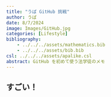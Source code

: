 ```yaml
---
title: "うぱ GitHub 挑戦"
author: うぱ
date: 8/7/2024
image: Images/GitHub.jpg
categories: [Lifestyle]
bibliography: 
    - ../../../assets/mathematics.bib
    - ../../../assets/bib.bib
csl: ../../../assets/apalike.csl
abstract: GitHub を初めて使う法学徒のメモ
---
```


## すごい！